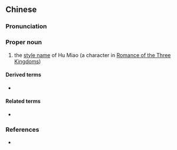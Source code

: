 ==Chinese==
{{zh-forms}}

===Pronunciation===
{{zh-pron
|m=Jìngcái
|cat=pn
}}

===Proper noun===
{{zh-proper noun}}

# the [[w:Chinese style name|style name]] of Hu Miao (a character in [[w:Romance of the Three Kingdoms|Romance of the Three Kingdoms]])

====Derived terms====
* {{l|zh|胡敬才}}

====Related terms====
* {{l|zh|胡邈}}

===References===
* {{cite-book
|last=Luo
|first=Guanzhong
|authorlink=w:Luo Guanzhong
|coauthors=
|year=
|title=[[s:Romance of the Three Kingdoms/Chapter 13#20|Romance of the Three Kingdoms/Chapter 13]]
|language=Mandarin/English
|publisher=
|location=
}}